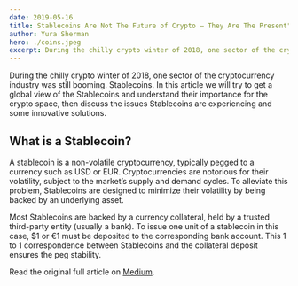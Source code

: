 ```yaml
---
date: 2019-05-16
title: Stablecoins Are Not The Future of Crypto — They Are The Present"
author: Yura Sherman
hero: ./coins.jpeg
excerpt: During the chilly crypto winter of 2018, one sector of the cryptocurrency industry was still booming. Stablecoins. In this article we will try to get a global view of the Stablecoins and understand their importance for the crypto space, then discuss the issues Stablecoins are experiencing and some innovative solutions
---
```


During the chilly crypto winter of 2018, one sector of the cryptocurrency industry was still booming. Stablecoins. In this article we will try to get a global view of the Stablecoins and understand their importance for the crypto space, then discuss the issues Stablecoins are experiencing and some innovative solutions.

## What is a Stablecoin?

A stablecoin is a non-volatile cryptocurrency, typically pegged to a currency such as USD or EUR. Cryptocurrencies are notorious for their volatility, subject to the market’s supply and demand cycles. To alleviate this problem, Stablecoins are designed to minimize their volatility by being backed by an underlying asset.

Most Stablecoins are backed by a currency collateral, held by a trusted third-party entity (usually a bank). To issue one unit of a stablecoin in this case, \$1 or €1 must be deposited to the corresponding bank account. This 1 to 1 correspondence between Stablecoins and the collateral deposit ensures the peg stability.

Read the original full article on <a href="https://medium.com/hackernoon/stablecoins-are-not-the-future-of-crypto-they-are-the-present-6fd8994de8fd" target="_blank">Medium</a>.
